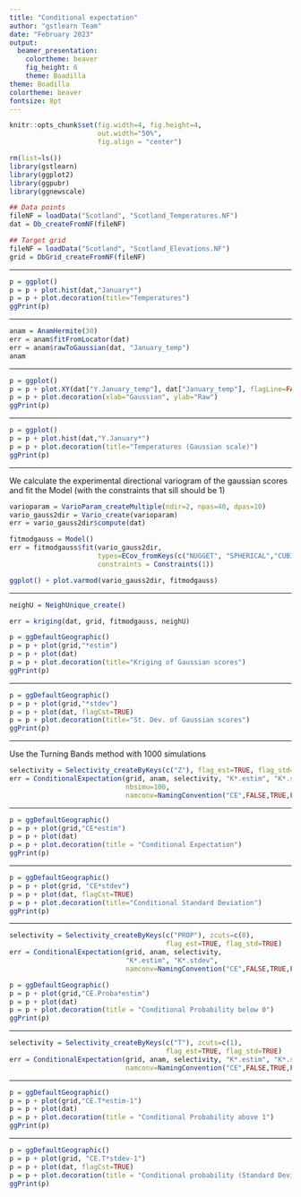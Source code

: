 ```yaml
---
title: "Conditional expectation"
author: "gstlearn Team"
date: "February 2023"
output:
  beamer_presentation:
    colortheme: beaver
    fig_height: 6
    theme: Boadilla
theme: Boadilla
colortheme: beaver
fontsize: 8pt
---
```


<!-- SUMMARY: SNormal transform (Gaussian anamorphosis). Deriving conditional expectation of exceeding a threshold  -->

<!-- CATEGORY: Courses -->

```r
knitr::opts_chunk$set(fig.width=4, fig.height=4, 
                      out.width="50%",
                      fig.align = "center") 
```

\frametitle{Preamble}

```r
rm(list=ls())
library(gstlearn)
library(ggplot2)
library(ggpubr)
library(ggnewscale)
```

```r
## Data points
fileNF = loadData("Scotland", "Scotland_Temperatures.NF")
dat = Db_createFromNF(fileNF)

## Target grid
fileNF = loadData("Scotland", "Scotland_Elevations.NF")
grid = DbGrid_createFromNF(fileNF)
```

---

\frametitle{Histogram of the raw variable (temperature)}

```r
p = ggplot()
p = p + plot.hist(dat,"January*")
p = p + plot.decoration(title="Temperatures")
ggPrint(p)
```

---

\frametitle{Gaussian scores}

```r
anam = AnamHermite(30)
err = anam$fitFromLocator(dat)
err = anam$rawToGaussian(dat, "January_temp")
anam
```

---

\frametitle{Gaussian scores}

```r
p = ggplot()
p = p + plot.XY(dat["Y.January_temp"], dat["January_temp"], flagLine=FALSE, flagPoint=TRUE)
p = p + plot.decoration(xlab="Gaussian", ylab="Raw")
ggPrint(p)
```

---

\frametitle{Gaussian scores}

```r
p = ggplot()
p = p + plot.hist(dat,"Y.January*")
p = p + plot.decoration(title="Temperatures (Gaussian scale)")
ggPrint(p)
```

---

\frametitle{Kriging of the Gaussian scores}
We calculate the experimental directional variogram of the gaussian scores and fit the Model (with the constraints that sill should be 1)

```r
varioparam = VarioParam_createMultiple(ndir=2, npas=40, dpas=10)
vario_gauss2dir = Vario_create(varioparam)
err = vario_gauss2dir$compute(dat)

fitmodgauss = Model()
err = fitmodgauss$fit(vario_gauss2dir, 
                      types=ECov_fromKeys(c("NUGGET", "SPHERICAL","CUBIC")),
                      constraints = Constraints(1))
```

```r
ggplot() + plot.varmod(vario_gauss2dir, fitmodgauss)
```

---

\frametitle{Kriging of the Gaussian scores}

```r
neighU = NeighUnique_create()

err = kriging(dat, grid, fitmodgauss, neighU)
```

\frametitle{Kriging of the Gaussian scores}
\framesubtitle{Estimation}

```r
p = ggDefaultGeographic()
p = p + plot(grid,"*estim")
p = p + plot(dat)
p = p + plot.decoration(title="Kriging of Gaussian scores")
ggPrint(p)
```

---

\frametitle{Kriging of the Gaussian scores}
\framesubtitle{Standard Deviation}

```r
p = ggDefaultGeographic()
p = p + plot(grid,"*stdev")
p = p + plot(dat, flagCst=TRUE)
p = p + plot.decoration(title="St. Dev. of Gaussian scores")
ggPrint(p)
```

---

\frametitle{Conditional expectation}

Use the Turning Bands method with 1000 simulations

```r
selectivity = Selectivity_createByKeys(c("Z"), flag_est=TRUE, flag_std=TRUE)
err = ConditionalExpectation(grid, anam, selectivity, "K*.estim", "K*.stdev",
                             nbsimu=100,
                             namconv=NamingConvention("CE",FALSE,TRUE,FALSE))
```

---

\frametitle{Conditional expectation}

```r
p = ggDefaultGeographic()
p = p + plot(grid,"CE*estim")
p = p + plot(dat)
p = p + plot.decoration(title = "Conditional Expectation")
ggPrint(p)
```

---

\frametitle{Conditional Standard Deviation}

```r
p = ggDefaultGeographic()
p = p + plot(grid, "CE*stdev")
p = p + plot(dat, flagCst=TRUE)
p = p + plot.decoration(title="Conditional Standard Deviation")
ggPrint(p)
```

---

\frametitle{Conditional probability}
\framesubtitle{Below cut-off 0}

```r
selectivity = Selectivity_createByKeys(c("PROP"), zcuts=c(0),
                                       flag_est=TRUE, flag_std=TRUE)
err = ConditionalExpectation(grid, anam, selectivity, 
                             "K*.estim", "K*.stdev",
                             namconv=NamingConvention("CE",FALSE,TRUE,FALSE))
```


```r
p = ggDefaultGeographic()
p = p + plot(grid,"CE.Proba*estim")
p = p + plot(dat)
p = p + plot.decoration(title = "Conditional Probability below 0")
ggPrint(p)
```

---

\frametitle{Conditional probability}
\framesubtitle{Above cut-off 1}

```r
selectivity = Selectivity_createByKeys(c("T"), zcuts=c(1),
                                       flag_est=TRUE, flag_std=TRUE)
err = ConditionalExpectation(grid, anam, selectivity, "K*.estim", "K*.stdev",
                             namconv=NamingConvention("CE",FALSE,TRUE,FALSE))

```

---

\frametitle{Conditional probability above 1}
\framesubtitle{Estimation}

```r
p = ggDefaultGeographic()
p = p + plot(grid,"CE.T*estim-1")
p = p + plot(dat)
p = p + plot.decoration(title = "Conditional Probability above 1")
ggPrint(p)
```

---

\frametitle{Conditional probability above 1}
\framesubtitle{Standard Deviation}

```r
p = ggDefaultGeographic()
p = p + plot(grid, "CE.T*stdev-1")
p = p + plot(dat, flagCst=TRUE)
p = p + plot.decoration(title = "Conditional probability (Standard Deviation)")
ggPrint(p)
```


